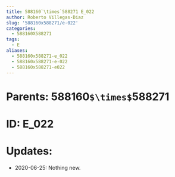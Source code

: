 ```yaml
---
title: 588160`\times`588271 E_022
author: Roberto Villegas-Diaz
slug: '588160x588271/e-022'
categories:
  - 588160X588271
tags:
  - E
aliases:
  - 588160x588271-e_022
  - 588160x588271-e-022
  - 588160x588271-e022
---
```


# **Parents**: 588160`$\times$`588271
# **ID**: E_022
# **Updates**: 
 - 2020-06-25: Nothing new.
